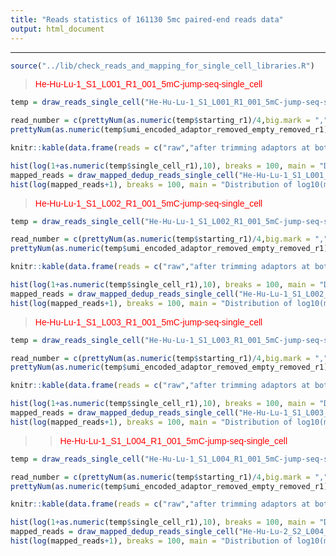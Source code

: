 ```yaml
---
title: "Reads statistics of 161130 5mc paired-end reads data"
output: html_document
---
```


***

```r
source("../lib/check_reads_and_mapping_for_single_cell_libraries.R")
```


> <span style="color:red; font-family:arial; font-size:1em;">He-Hu-Lu-1_S1_L001_R1_001_5mC-jump-seq-single_cell</span>


```r
temp = draw_reads_single_cell("He-Hu-Lu-1_S1_L001_R1_001_5mC-jump-seq-single_cell","../data/Data/20161130/5mC_jump-seq_single_cell/", 2)
```


```r
read_number = c(prettyNum(as.numeric(temp$starting_r1)/4,big.mark = ","),
prettyNum(as.numeric(temp$umi_encoded_adaptor_removed_empty_removed_r1)/4,big.mark = ","))

knitr::kable(data.frame(reads = c("raw","after trimming adaptors at both ends"), read_number))

hist(log(1+as.numeric(temp$single_cell_r1),10), breaks = 100, main = "Distribution of log10(Reads+1) over single cells")
mapped_reads = draw_mapped_dedup_reads_single_cell("He-Hu-Lu-1_S1_L001_R1_001_5mC-jump-seq-single_cell","../data/Data/20161130/5mC_jump-seq_single_cell/")
hist(log(mapped_reads+1), breaks = 100, main = "Distribution of log10(mapped_reads+1) over single cells")
```

> <span style="color:red; font-family:arial; font-size:1em;">He-Hu-Lu-1_S1_L002_R1_001_5mC-jump-seq-single_cell</span>

```r
temp = draw_reads_single_cell("He-Hu-Lu-1_S1_L002_R1_001_5mC-jump-seq-single_cell","../data/Data/20161130/5mC_jump-seq_single_cell/",2)
```


```r
read_number = c(prettyNum(as.numeric(temp$starting_r1)/4,big.mark = ","),
prettyNum(as.numeric(temp$umi_encoded_adaptor_removed_empty_removed_r1)/4,big.mark = ","))

knitr::kable(data.frame(reads = c("raw","after trimming adaptors at both ends"), read_number))

hist(log(1+as.numeric(temp$single_cell_r1),10), breaks = 100, main = "Distribution of log10(Reads+1) over single cells")
mapped_reads = draw_mapped_dedup_reads_single_cell("He-Hu-Lu-1_S1_L002_R1_001_5mC-jump-seq-single_cell","../data/Data/20161130/5mC_jump-seq_single_cell/")
hist(log(mapped_reads+1), breaks = 100, main = "Distribution of log10(mapped_reads+1) over single cells")
```

> <span style="color:red; font-family:arial; font-size:1em;">He-Hu-Lu-1_S1_L003_R1_001_5mC-jump-seq-single_cell</span>

```r
temp = draw_reads_single_cell("He-Hu-Lu-1_S1_L003_R1_001_5mC-jump-seq-single_cell","../data/Data/20161130/5mC_jump-seq_single_cell/",2)
```


```r
read_number = c(prettyNum(as.numeric(temp$starting_r1)/4,big.mark = ","),
prettyNum(as.numeric(temp$umi_encoded_adaptor_removed_empty_removed_r1)/4,big.mark = ","))

knitr::kable(data.frame(reads = c("raw","after trimming adaptors at both ends"), read_number))

hist(log(1+as.numeric(temp$single_cell_r1),10), breaks = 100, main = "Distribution of log10(Reads+1) over single cells")
mapped_reads = draw_mapped_dedup_reads_single_cell("He-Hu-Lu-1_S1_L003_R1_001_5mC-jump-seq-single_cell","../data/Data/20161130/5mC_jump-seq_single_cell/")
hist(log(mapped_reads+1), breaks = 100, main = "Distribution of log10(mapped_reads+1) over single cells")
```

> > <span style="color:red; font-family:arial; font-size:1em;">He-Hu-Lu-1_S1_L004_R1_001_5mC-jump-seq-single_cell</span>

```r
temp = draw_reads_single_cell("He-Hu-Lu-1_S1_L004_R1_001_5mC-jump-seq-single_cell","../data/Data/20161130/5mC_jump-seq_single_cell/",2)
```


```r
read_number = c(prettyNum(as.numeric(temp$starting_r1)/4,big.mark = ","),
prettyNum(as.numeric(temp$umi_encoded_adaptor_removed_empty_removed_r1)/4,big.mark = ","))

knitr::kable(data.frame(reads = c("raw","after trimming adaptors at both ends"), read_number))

hist(log(1+as.numeric(temp$single_cell_r1),10), breaks = 100, main = "Distribution of log10(Reads+1) over single cells")
mapped_reads = draw_mapped_dedup_reads_single_cell("He-Hu-Lu-2_S2_L004_R1_001_5hmC-jump-seq-single-cell","../data/Data/20161130/5hmC_jump-seq_single_cell/")
hist(log(mapped_reads+1), breaks = 100, main = "Distribution of log10(mapped_reads+1) over single cells")
```


